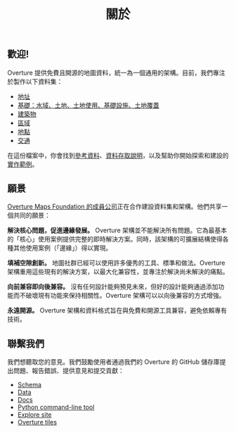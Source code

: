 ﻿---
description: Overture Documentation
slug: /
title: 關於
---

## 歡迎! 

Overture 提供免費且開源的地圖資料，統一為一個通用的架構。目前，我們專注於製作以下資料集：

- [地址](/schema/reference/addresses/address)
- [基礎：水域、土地、土地使用、基礎設施、土地覆蓋](guides/base)
- [建築物](guides/buildings)
- [區域](guides/divisions)
- [地點](guides/places)
- [交通](guides/transportation)

在這份檔案中，你會找到[參考資料](https://docs.overturemaps.org/schema)、[資料存取說明](getting-data)，以及幫助你開始探索和建設的[實作範例](examples)。

## 願景

[Overture Maps Foundation 的成員公司](https://overturemaps.org/about/members/)正在合作建設資料集和架構。他們共享一個共同的願景：

**解決核心問題，促進邊緣發展。** Overture 架構並不能解決所有問題。它為最基本的「核心」使用案例提供完整的即時解決方案。同時，該架構的可擴展結構使得各種其他使用案例（「邊緣」）得以實現。

**填補空隙創新。** 地圖社群已經可以使用許多優秀的工具、標準和做法。Overture 架構重用這些現有的解決方案，以最大化兼容性，並專注於解決尚未解決的痛點。

**向前兼容即向後兼容。** 沒有任何設計能夠預見未來，但好的設計能夠通過添加功能而不破壞現有功能來保持相關性。Overture 架構可以以向後兼容的方式增強。

**永遠開源。** Overture 架構和資料格式旨在與免費和開源工具兼容，避免依賴專有技術。

## 聯繫我們

我們想聽取您的意見。我們鼓勵使用者通過我們的 Overture 的 GitHub 儲存庫提出問題、報告錯誤、提供意見和提交貢獻：


- [Schema](https://github.com/OvertureMaps/schema)
- [Data](https://github.com/OvertureMaps/data)
- [Docs](https://github.com/OvertureMaps/docs)
- [Python command-line tool](https://github.com/OvertureMaps/overturemaps-py)
- [Explore site](https://github.com/OvertureMaps/io-site)
- [Overture tiles](https://github.com/OvertureMaps/overture-tiles)

